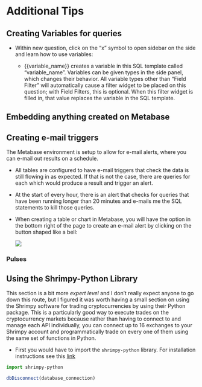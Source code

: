 # Additional Tips


## Creating Variables for queries

- Within new question, click on the "x" symbol to open sidebar on the side and learn how to use variables:

    + {{variable_name}} creates a variable in this SQL template called "variable_name". Variables can be given types in the side panel, which changes their behavior. All variable types other than "Field Filter" will automatically cause a filter widget to be placed on this question; with Field Filters, this is optional. When this filter widget is filled in, that value replaces the variable in the SQL template.


## Embedding anything created on Metabase


## Creating e-mail triggers
The Metabase environment is setup to allow for e-mail alerts, where you can e-mail out results on a schedule.

- All tables are configured to have e-mail triggers that check the data is still flowing in as expected. If that is not the case, there are queries for each which would produce a result and trigger an alert. 

- At the start of every hour, there is an alert that checks for queries that have been running longer than 20 minutes and e-mails me the SQL statements to kill those queries.

- When creating a table or chart in Metabase, you will have the option in the bottom right of the page to create an e-mail alert by clicking on the button shaped like a bell:

    ![](images/AlertsBell.PNG)


### Pulses


## Using the Shrimpy-Python Library

This section is a bit more *expert level* and I don't really expect anyone to go down this route, but I figured it was worth having a small section on using the Shrimpy software for trading cryptocurrencies by using their Python package. This is a particularly good way to execute trades on the cryptocurrency markets because rather than having to connect to and manage each API individually, you can connect up to 16 exchanges to your Shrimpy account and programmatically trade on every one of them using the same set of functions in Python.

- First you would have to import the `shrimpy-python` library. For installation instructions see this [link]()
```python
import shrimpy-python
```



```r
dbDisconnect(database_connection)
```
